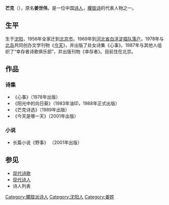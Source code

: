 {{BLP unsourced}}
'''芒克'''（{{bd|1950年|||}}），原名'''姜世伟'''，是一位中国[[诗人|诗人]]，[[朦胧诗|朦胧诗]]的代表人物之一。
==生平==
生于[[沈阳|沈阳]]，1956年全家迁到[[北京市|北京市]]。1969年到[[河北省|河北省]][[白洋淀|白洋淀]][[插队落户|插队落户]]。1978年与[[北岛_(诗人)|北岛]]共同创办文学刊物《[[今天_(杂志)|今天]]》，并出版了处女诗集《心事》。1987年与其他人组织了“幸存者诗歌俱乐部”，并出版刊物《幸存者》。目前住在北京。

==作品==
===诗集===
*《心事》（1978年出版）
*《阳光中的向日葵》（1983年油印，1988年正式出版）
*《芒克诗选》（1989年出版）
*《今天是哪一天》（2001年出版）
===小说===
* 长篇小说《野事》 （2001年出版）

==参见==
*[[现代诗歌|现代诗歌]]
*[[现代诗人|现代诗人]]
*诗人列表
{{wikisource}}
{{中国近现代文学}}

{{DEFAULTSORT:Mang Ke}}
[[Category:朦胧派诗人|Category:朦胧派诗人]]
[[Category:沈阳人|Category:沈阳人]]
[[Category:姜姓|Category:姜姓]]